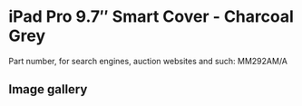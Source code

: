 
# iPad Pro 9.7″ Smart Cover - Charcoal Grey

Part number, for search engines, auction websites and such: MM292AM/A

## Image gallery

<div style={{ width: "768px" }}>
  <GalleryComponent
    images={[
      {
        original: "/everysource/MM292.png",
        thumbnail: "/everypreview/MM292.png",
      },
      {
        original: "/everysource/MM292_AV1_GOLD.png",
        thumbnail: "/everypreview/MM292_AV1_GOLD.png",
      },
      {
        original: "/everysource/MM292_AV1_ROSEGOLD.png",
        thumbnail: "/everypreview/MM292_AV1_ROSEGOLD.png",
      },
      {
        original: "/everysource/MM292_AV1_SILVER.png",
        thumbnail: "/everypreview/MM292_AV1_SILVER.png",
      },
      {
        original: "/everysource/MM292_AV1_SPACE_GRAY.png",
        thumbnail: "/everypreview/MM292_AV1_SPACE_GRAY.png",
      },
      {
        original: "/everysource/MM292_AV2.png",
        thumbnail: "/everypreview/MM292_AV2.png",
      },
      {
        original: "/everysource/MM292_AV3.png",
        thumbnail: "/everypreview/MM292_AV3.png",
      }
    ]}
  />
</div>